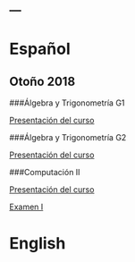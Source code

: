 ---
---

<link rel="stylesheet" href="styles.css" type="text/css">


# Español

## Otoño 2018

###Álgebra y Trigonometría G1

[Presentación del curso](Alg_Trig_PresentacionCursoG1.pdf)

###Álgebra y Trigonometría G2

[Presentación del curso](Alg_Trig_PresentacionCursoG2.pdf)

###Computación II

[Presentación del curso](ComputacionII_PresentacionCurso.pdf)

[Examen I](Computacion_II___Examen_I.pdf)

#  English


